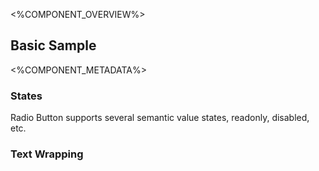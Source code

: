 
<%COMPONENT_OVERVIEW%>

## Basic Sample
<Basic />

<%COMPONENT_METADATA%>

### States
Radio Button supports several semantic value states, readonly, disabled, etc.

<States />

### Text Wrapping
<TextWrapping />